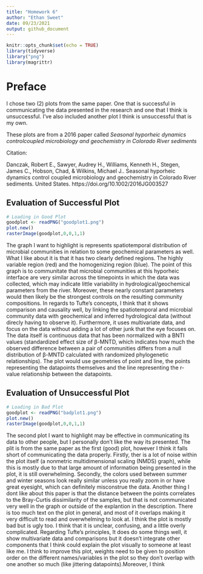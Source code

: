 ```yaml
---
title: "Homework 6"
author: "Ethan Sweet"
date: 09/23/2021
output: github_document
---
```


```r
knitr::opts_chunk$set(echo = TRUE)
library(tidyverse)
library("png")
library(magrittr)

```

# Preface

I chose two (2) plots from the same paper. One that is successful in communicating the data presented in the research and one that I think is unsuccessful. I've also included another plot I think is unsuccessful that is my own. 

These plots are from a 2016 paper called *Seasonal hyporheic dynamics controlcoupled microbiology
and geochemistry in Colorado River sediments* 

Citation: 

Danczak, Robert E., Sawyer, Audrey H., Williams, Kenneth H., Stegen, James C., Hobson, Chad, & Wilkins, Michael J.. Seasonal hyporheic dynamics control coupled microbiology and geochemistry in Colorado River sediments. United States. https://doi.org/10.1002/2016JG003527 


## Evaluation of Successful Plot


```r
# Loading in Good Plot 
goodplot <- readPNG("goodplot1.png")
plot.new() 
rasterImage(goodplot,0,0,1,1)
```

The graph I want to highlight is represents spatiotemporal distribution of microbial communities in relation to some geochemical parameters as well. What I like about it is that it has two clearly defined regions. The highly variable region (red) and the homogenizing region (blue). The point of this graph is to communitate that microbial communities at this hyporheic interface are very similar across the timepoints in which the data was collected, which may indicate little variability in hydrological/geochemical parameters from the river. Moreover, these nearly constant parameters would then likely be the strongest controls on the resulting community compositions. In regards to Tufte's concepts, I think that it shows comparison and causality well, by linking the spatiotemporal and microbial community data with geochemical and inferred hydrological data (without direcly having to observe it). Furthermore, it uses multivariate data, and focus on the data without adding a lot of other junk that the eye focuses on. The data itself is continuous data that has been normalized with a BNTI values (standardized effect size of β-MNTD, which indicates how much the observed difference between a pair of communities differs from a null distribution of β-MNTD calculated with randomized phylogenetic relationships). The plot would use geometries of point and line, the points representing the datapoints themselves and the line representing the r-value relationship between the datapoints. 


## Evaluation of Unsuccessful Plot


```r
# Loading in Bad Plot 
goodplot <- readPNG("badplot1.png")
plot.new() 
rasterImage(goodplot,0,0,1,1)
```

The second plot I want to highlight may be effective in communicating its data to other people, but I personally don't like the way its presented. The plit is from the same paper as the first (good) plot, however I think it falls short of communicating the data properly. Firstly, ther is a lot of noise within the plot itself (a nonmetric multidimensional scaling (NMDS) graph), while this is mostly due to that large amount of information being presented in the plot, it is still overwhelming. Secondly, the colors used between summer and winter seasons look really similar unless you really zoom in or have great eyesight, which can definitely misconstrue the data. Another thing I dont like about this paper is that the distance between the points correlates to the Bray-Curtis dissimilarity of the samples, but that is not communicated very well in the graph or outside of the explantion in the description. There is too much text on the plot in general, and most of it overlaps making it very difficult to read and overwhelming to look at. I think the plot is mostly bad but is ugly too. I think that it is unclear, confusing, and a little overly complicated. Regarding Tufte's principles, It does do some things well, it show multivariate data and comparisons but it doesn't integrate other components that I think could explain the plot visually to someone at least like me. I think to improve this plot, weights need to be given to position order on the different names/variables in the plot so they don't overlap with one another so much (like jittering datapoints).Moreover, I think 









